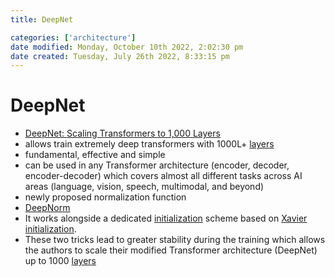 ```yaml
---
title: DeepNet

categories: ['architecture']
date modified: Monday, October 10th 2022, 2:02:30 pm
date created: Tuesday, July 26th 2022, 8:33:15 pm
---
```


# DeepNet
- [DeepNet: Scaling Transformers to 1,000 Layers](https://arxiv.org/abs/2203.00555)
- allows train extremely deep transformers with 1000L+ [layers](Layers.qmd)
- fundamental, effective and simple
- can be used in any Transformer architecture (encoder, decoder, encoder-decoder) which covers almost all different tasks across AI areas (language, vision, speech, multimodal, and beyond)
- newly proposed normalization function
- [DeepNorm](DeepNorm.qmd)
- It works alongside a dedicated [initialization](Initialization.qmd) scheme based on [Xavier initialization](Xavier%20Initialization.qmd).
- These two tricks lead to greater stability during the training which allows the authors to scale their modified Transformer architecture (DeepNet) up to 1000 [layers](Layers.qmd)



